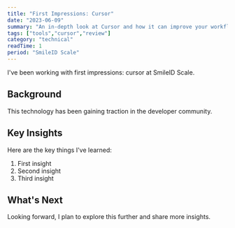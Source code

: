 ```yaml
---
title: "First Impressions: Cursor"
date: "2023-06-09"
summary: "An in-depth look at Cursor and how it can improve your workflow."
tags: ["tools","cursor","review"]
category: "technical"
readTime: 1
period: "SmileID Scale"
---
```


I've been working with first impressions: cursor at SmileID Scale.

## Background

This technology has been gaining traction in the developer community.

## Key Insights

Here are the key things I've learned:

1. First insight
2. Second insight
3. Third insight

## What's Next

Looking forward, I plan to explore this further and share more insights.

